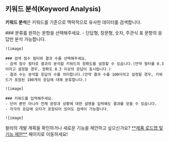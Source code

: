 
## 키워드 분석(Keyword Analysis)

<Callout type='info' emoji="🔔">**키워드 분석**은 키워드를 기준으로 맥락적으로 유사한 데이터를 검색합니다.</Callout>

<Steps>
    ### 분류를 원하는 문항을 선택해주세요.
    - 단답형, 장문형, 숫자, 주관식 표 문항의 응답만 분석 가능합니다.

    ![image]

    ### 검색 점수 필터와 결과 수를 선택해주세요.
    - 검색 점수 필터로 결과의 분석할 키워드의 정확도를 설정할 수 있습니다.(만약 필터를 0.3이라고 설정할 경우, 정확도 0.3 이상의 응답이 표시됩니다.)
    - 결과 수는 분석할 응답의 수를 의미합니다.(만약 결과 수를 100이라고 설정할 경우, 키워드가 포함된 100개의 응답에 대해 분류합니다.)

    ![image]

    ### 키워드를 입력해주세요.
    - 단어 뿐만 아니라 전체 문장과 상황에 대한 설명을 입력해도 결과를 얻을 수 있습니다.
    - 각각의 응답에 오타가 포함되어 있어도 검색이 가능합니다.

    ![image]

</Steps>

<Callout type='info' emoji="🔔">
    왈라의 개발 계획을 확인하거나 새로운 기능을 제안하고 싶으신가요? <a href='https://app.walla.my/signin?redirectUrl=/support/featureRequest'
                                            target="_blank" rel="noopener noreferrer"
                                            style={{textDecoration: 'underline'}}>**제품 로드맵 및 기능 제안**</a> 페이지로
    이동하세요!
</Callout>